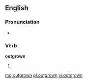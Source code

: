 ==English==

===Pronunciation===
* {{IPA|/ˈɑʊtɡɻɔʊn/}}

===Verb===
'''outgrown'''

# {{past participle of|[[outgrow]]}}

[[mg:outgrown]]
[[pl:outgrown]]
[[vi:outgrown]]